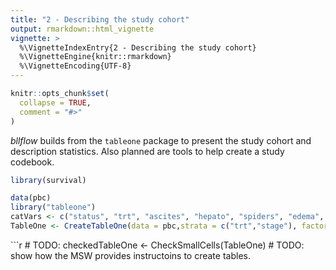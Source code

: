 ```yaml
---
title: "2 - Describing the study cohort"
output: rmarkdown::html_vignette
vignette: >
  %\VignetteIndexEntry{2 - Describing the study cohort}
  %\VignetteEngine{knitr::rmarkdown}
  %\VignetteEncoding{UTF-8}
---
```

```r
knitr::opts_chunk$set(
  collapse = TRUE,
  comment = "#>"
)
```
_bllflow_ builds from the `tableone` package to present the study cohort and description statistics. Also planned are tools to help create a study codebook.

```r
library(survival)
```

```r
data(pbc)
library("tableone")
catVars <- c("status", "trt", "ascites", "hepato", "spiders", "edema", "stage")
TableOne <- CreateTableOne(data = pbc,strata = c("trt","stage"), factorVars = catVars)
```

```r
# TODO: checkedTableOne <- CheckSmallCells(TableOne)
# TODO: show how the MSW provides instructoins to create tables.

